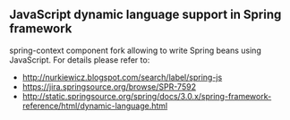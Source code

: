 == JavaScript dynamic language support in Spring framework ==

spring-context component fork allowing to write Spring beans using JavaScript. For details please refer to:

* http://nurkiewicz.blogspot.com/search/label/spring-js
* https://jira.springsource.org/browse/SPR-7592
* http://static.springsource.org/spring/docs/3.0.x/spring-framework-reference/html/dynamic-language.html
